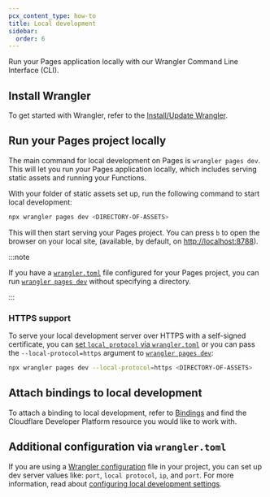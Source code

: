 ```yaml
---
pcx_content_type: how-to
title: Local development
sidebar:
  order: 6
---
```


Run your Pages application locally with our Wrangler Command Line Interface (CLI).

## Install Wrangler

To get started with Wrangler, refer to the [Install/Update Wrangler](/workers/wrangler/install-and-update/).

## Run your Pages project locally

The main command for local development on Pages is `wrangler pages dev`. This will let you run your Pages application locally, which includes serving static assets and running your Functions.

With your folder of static assets set up, run the following command to start local development:

```sh
npx wrangler pages dev <DIRECTORY-OF-ASSETS>
```

This will then start serving your Pages project. You can press `b` to open the browser on your local site, (available, by default, on [http://localhost:8788](http://localhost:8788)).

:::note

If you have a [`wrangler.toml`](/pages/functions/wrangler-configuration/) file configured for your Pages project, you can run [`wrangler pages dev`](/workers/wrangler/commands/#dev-1) without specifying a directory.

:::

### HTTPS support

To serve your local development server over HTTPS with a self-signed certificate, you can [set `local_protocol` via `wrangler.toml`](/pages/functions/wrangler-configuration/#local-development-settings) or you can pass the `--local-protocol=https` argument to [`wrangler pages dev`](/workers/wrangler/commands/#dev-1):

```sh
npx wrangler pages dev --local-protocol=https <DIRECTORY-OF-ASSETS>
```

## Attach bindings to local development

To attach a binding to local development, refer to [Bindings](/pages/functions/bindings/) and find the Cloudflare Developer Platform resource you would like to work with.

## Additional configuration via `wrangler.toml`

If you are using a [Wrangler configuration](/workers/wrangler/configuration) file in your project, you can set up dev server values like: `port`, `local protocol`, `ip`, and `port`. For more information, read about [configuring local development settings](/pages/functions/wrangler-configuration/#local-development-settings).
